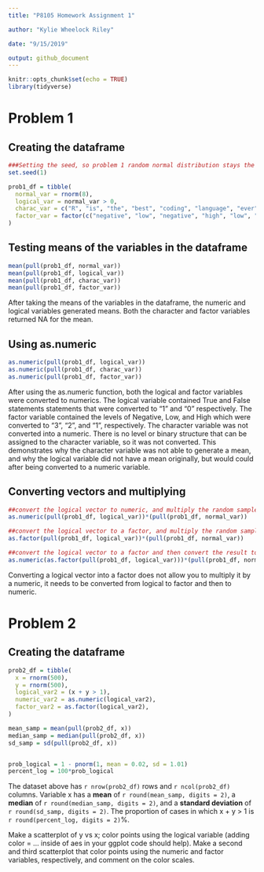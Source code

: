 ```yaml
---
title: "P8105 Homework Assignment 1"

author: "Kylie Wheelock Riley"

date: "9/15/2019"

output: github_document
---
```


```r
knitr::opts_chunk$set(echo = TRUE)
library(tidyverse)
```


# Problem 1

## Creating the dataframe
```r
###Setting the seed, so problem 1 random normal distribution stays the same
set.seed(1)

prob1_df = tibble(
  normal_var = rnorm(8),
  logical_var = normal_var > 0,
  charac_var = c("R", "is", "the", "best", "coding", "language", "ever", "!"),  
  factor_var = factor(c("negative", "low", "negative", "high", "low", "negative", "low", "low"))
)

```


## Testing means of the variables in the dataframe
```r
mean(pull(prob1_df, normal_var))
mean(pull(prob1_df, logical_var))
mean(pull(prob1_df, charac_var))
mean(pull(prob1_df, factor_var))
```
After taking the means of the variables in the dataframe, the numeric and logical variables generated means. Both the character and factor variables returned NA for the mean. 

## Using as.numeric
```r
as.numeric(pull(prob1_df, logical_var))
as.numeric(pull(prob1_df, charac_var))
as.numeric(pull(prob1_df, factor_var))

```
After using the as.numeric function, both the logical and factor variables were converted to numerics. The logical variable contained True and False statements statements that were converted to "1" and "0" respectively. The  factor variable contained the levels of Negative, Low, and High which were converted to "3", "2", and "1", respectively. The character variable was not converted into a numeric. There is no level or binary structure that can be assigned to the character variable, so it was not converted. This demonstrates why the character variable was not able to generate a mean, and why the logical variable did not have a mean originally, but would could after being converted to a numeric variable.

## Converting vectors and multiplying
```r
##convert the logical vector to numeric, and multiply the random sample by the result
as.numeric(pull(prob1_df, logical_var))*(pull(prob1_df, normal_var))

##convert the logical vector to a factor, and multiply the random sample by the result
as.factor(pull(prob1_df, logical_var))*(pull(prob1_df, normal_var)) 

##convert the logical vector to a factor and then convert the result to numeric, and multiply the random sample by the result
as.numeric(as.factor(pull(prob1_df, logical_var)))*(pull(prob1_df, normal_var))

```

Converting a logical vector into a factor does not allow you to multiply it by a numeric, it needs to be converted from logical to factor and then to numeric. 


# Problem 2

## Creating the dataframe
```r
prob2_df = tibble(
  x = rnorm(500),
  y = rnorm(500),
  logical_var2 = (x + y > 1),
  numeric_var2 = as.numeric(logical_var2),
  factor_var2 = as.factor(logical_var2),
)

```

```r
mean_samp = mean(pull(prob2_df, x))
median_samp = median(pull(prob2_df, x))
sd_samp = sd(pull(prob2_df, x))


prob_logical = 1 - pnorm(1, mean = 0.02, sd = 1.01)
percent_log = 100*prob_logical
```

The dataset above has `r nrow(prob2_df)` rows and `r ncol(prob2_df)` columns. Variable x has a **mean** of `r round(mean_samp, digits = 2)`, a **median** of `r round(median_samp, digits = 2)`, and a **standard deviation** of `r round(sd_samp, digits = 2)`. The proportion of cases in which x + y > 1 is `r round(percent_log, digits = 2)`%.



Make a scatterplot of y vs x; color points using the logical variable (adding color = ... inside of aes in your ggplot code should help). Make a second and third scatterplot that color points using the numeric and factor variables, respectively, and comment on the color scales.


